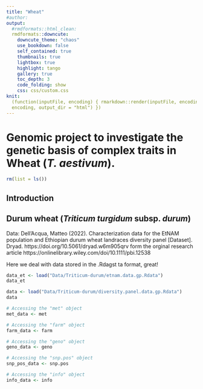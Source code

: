 ```yaml
---
title: "Wheat"
#author:
output:
  #rmdformats::html_clean:
  rmdformats::downcute:
    downcute_theme: "chaos"
    use_bookdown: false
    self_contained: true
    thumbnails: true
    lightbox: true
    highlight: tango
    gallery: true
    toc_depth: 3
    code_folding: show
    css: css/custom.css
knit:
  (function(inputFile, encoding) { rmarkdown::render(inputFile, encoding =
  encoding, output_dir = "html") })
---
```


# Genomic project to investigate  the genetic basis of complex traits in Wheat (*T. aestivum*).

```r
rm(list = ls())
```

## Introduction

## Durum wheat (*Triticum turgidum* subsp. *durum*)

Data:
Dell'Acqua, Matteo (2022). Characterization data for the EtNAM population and Ethiopian durum wheat landraces diversity panel [Dataset]. Dryad. https://doi.org/10.5061/dryad.w6m905qrv form the orginal research article https://onlinelibrary.wiley.com/doi/10.1111/pbi.12538


Here we deal with data stored in the .Rdagst
ta format, great!
```r
data_et <- load("Data/Triticum-durum/etnam.data.gp.Rdata")
data_et

data <- load("Data/Triticum-durum/diversity.panel.data.gp.Rdata")
data

# Accessing the "met" object
met_data <- met

# Accessing the "farm" object
farm_data <- farm

# Accessing the "geno" object
geno_data <- geno

# Accessing the "snp.pos" object
snp_pos_data <- snp.pos

# Accessing the "info" object
info_data <- info
```